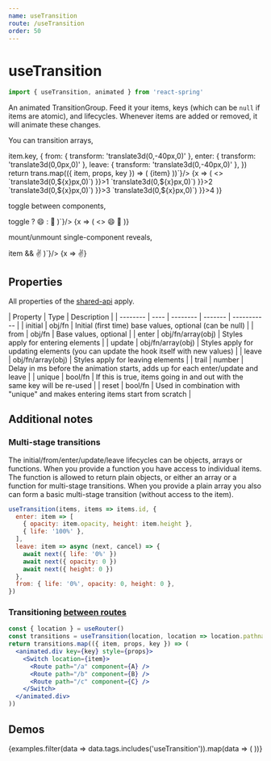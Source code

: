 ```yaml
---
name: useTransition
route: /useTransition
order: 50
---
```



# useTransition

```js
import { useTransition, animated } from 'react-spring'
```

An animated TransitionGroup. Feed it your items, keys (which can be `null` if items are atomic), and lifecycles. Whenever items are added or removed, it will animate these changes.

<RewindSpringProvider>

  <p>
    You can transition arrays,
  </p>

  <div className="code-table">
    <CodeMirror value={`const [items, set] = useState([1,2,3,4])
const trans = useTransition(items, item => item.key, {
  from: { transform: 'translate3d(0,-40px,0)' },
  enter: { transform: 'translate3d(0,0px,0)' },
  leave: { transform: 'translate3d(0,-40px,0)' },
})
return trans.map(({ item, props, key }) => (
  <animated.div
    key={key} style={props}>{item}</animated.div>
))`}/>
    <RewindSpring>
      {x => (
        <>
          <animated.div style={{ opacity: x.interpolate({ range: [0.75,1.0], output: [0,1] }), transform: x.interpolate({ range: [0.75,1.0], output: [-40,0], extrapolate: 'clamp' }).interpolate(x => `translate3d(0,${x}px,0)`) }}>1</animated.div>
          <animated.div style={{ opacity: x.interpolate({ range: [0.25,0.5], output: [0,1] }), transform: x.interpolate({ range: [0.25,0.5], output: [-40,0], extrapolate: 'clamp' }).interpolate(x => `translate3d(0,${x}px,0)`) }}>2</animated.div>
          <animated.div style={{ opacity: x.interpolate({ range: [0.0,0.25], output: [0,1] }), transform: x.interpolate({ range: [0.0,0.25], output: [-40,0], extrapolate: 'clamp' }).interpolate(x => `translate3d(0,${x}px,0)`) }}>3</animated.div>
          <animated.div style={{ opacity: x.interpolate({ range: [0.5,0.75], output: [0,1] }), transform: x.interpolate({ range: [0.5,0.75], output: [-40,0], extrapolate: 'clamp' }).interpolate(x => `translate3d(0,${x}px,0)`) }}>4</animated.div>
        </>
      )}
    </RewindSpring>
  </div>

  <p>
    toggle between components,
  </p>

  <div className="code-table">
    <CodeMirror value={`const [toggle, set] = useState(false)
const trans = useTransition(toggle, null, { ... })
return trans.map(({ item, key, props }) => 
  toggle
    ? <animated.div style={props}>😄</animated.div>
    : <animated.div style={props}>🤪</animated.div>
)`}/>
    <RewindSpring>
      {x => (
        <>
          <animated.div style={{ position: 'absolute', opacity: x.interpolate({ range: [0.0,1.0], output: [0,1] }) }}>😄</animated.div>
          <animated.div style={{ position: 'absolute', opacity: x.interpolate({ range: [1.0,0.0], output: [0,1] }) }}>🤪</animated.div>
        </>
      )}
    </RewindSpring>
  </div>

  <p>
    mount/unmount single-component reveals,
  </p>

  <div className="code-table">
    <CodeMirror value={`const [show, set] = useState(false)
const trans = useTransition(show, null, { ... })
return trans.map(({ item, key, props }) =>
  item &&
    <animated.div style={props}>✌️</animated.div>
)`}/>
    <RewindSpring>
      {x => <animated.div style={{ opacity: x }}>✌️</animated.div>}
    </RewindSpring>
  </div>

</RewindSpringProvider>

## Properties

All properties of the [shared-api](/api) apply.

| Property | Type | Description |
| -------- | ---- | -------- | ------- | ----------- |
| initial  | obj/fn | Initial (first time) base values, optional (can be null) |
| from     | obj/fn | Base values, optional |
| enter    | obj/fn/array(obj) | Styles apply for entering elements |
| update   | obj/fn/array(obj) | Styles apply for updating elements (you can update the hook itself with new values) |
| leave    | obj/fn/array(obj) | Styles apply for leaving elements |
| trail    | number | Delay in ms before the animation starts, adds up for each enter/update and leave |
| unique   | bool/fn | If this is true, items going in and out with the same key will be re-used |
| reset    | bool/fn | Used in combination with "unique" and makes entering items start from scratch |

## Additional notes

### Multi-stage transitions

The initial/from/enter/update/leave lifecycles can be objects, arrays or functions. When you provide a function you have access to individual items. The function is allowed to return plain objects, or either an array or a function for multi-stage transitions. When you provide a plain array you also can form a basic multi-stage transition (without access to the item). 

```jsx
useTransition(items, items => items.id, {
  enter: item => [
    { opacity: item.opacity, height: item.height },
    { life: '100%' },
  ],
  leave: item => async (next, cancel) => {
    await next({ life: '0%' })
    await next({ opacity: 0 })
    await next({ height: 0 })
  },
  from: { life: '0%', opacity: 0, height: 0 },
})
```

### Transitioning [between routes](https://twitter.com/0xca0a/status/1092772431087964161)

```jsx
const { location } = useRouter()
const transitions = useTransition(location, location => location.pathname, { ... })
return transitions.map(({ item, props, key }) => (
  <animated.div key={key} style={props}>
    <Switch location={item}>
      <Route path="/a" component={A} />
      <Route path="/b" component={B} />
      <Route path="/c" component={C} />
    </Switch>
  </animated.div>
))
```

## Demos

<DemoGrid padding={0}>
  {examples.filter(data => data.tags.includes('useTransition')).map(data => (
    <Demo
      key={data.name}
      {...data}
      import={import('../examples/demos/' + data.name)}
    />
  ))}
</DemoGrid>